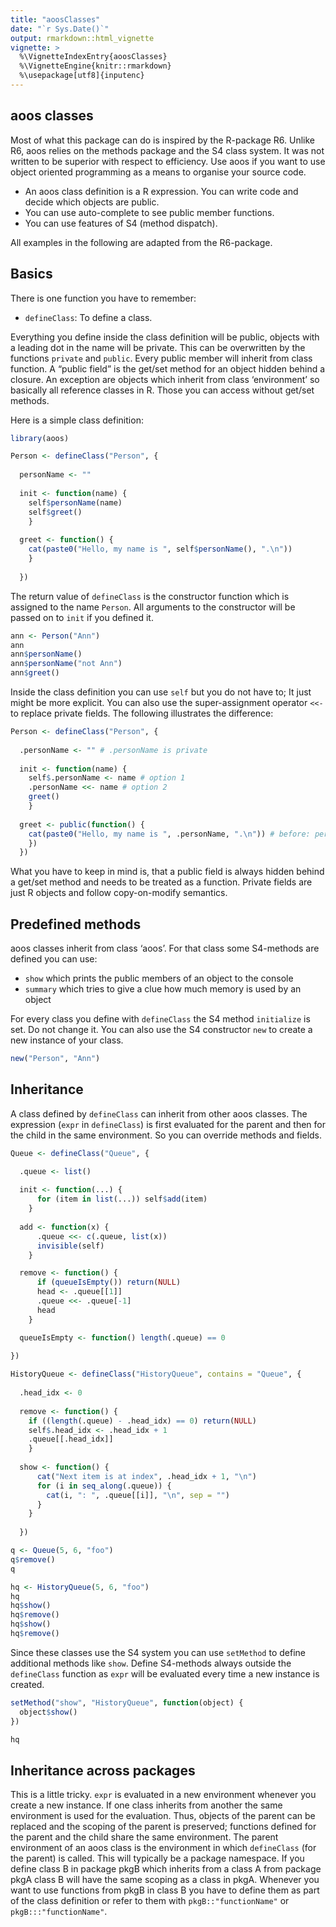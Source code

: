 ```yaml
---
title: "aoosClasses"
date: "`r Sys.Date()`"
output: rmarkdown::html_vignette
vignette: >
  %\VignetteIndexEntry{aoosClasses}
  %\VignetteEngine{knitr::rmarkdown}
  %\usepackage[utf8]{inputenc}
---
```


## aoos classes

Most of what this package can do is inspired by the R-package R6. Unlike R6, aoos relies on the methods package and the S4 class system. It was not written to be superior with respect to efficiency. Use aoos if you want to use object oriented programming as a means to organise your source code.

- An aoos class definition is a R expression. You can write code and decide which objects are public. 
- You can use auto-complete to see public member functions.
- You can use features of S4 (method dispatch).

All examples in the following are adapted from the R6-package.

## Basics

There is one function you have to remember:

- `defineClass`: To define a class.

Everything you define inside the class definition will be public, objects with a leading dot in the name will be private. This can be overwritten by the functions `private` and `public`. Every public member will inherit from class function. A "public field" is the get/set method for an object hidden behind a closure. An exception are objects which inherit from class 'environment' so basically all reference classes in R. Those you can access without get/set methods.

Here is a simple class definition: 

```r
library(aoos)

Person <- defineClass("Person", {
  
  personName <- ""
  
  init <- function(name) {
    self$personName(name)
    self$greet()
    }
  
  greet <- function() {
    cat(paste0("Hello, my name is ", self$personName(), ".\n"))
    }
  
  })
```

The return value of `defineClass` is the constructor function which is assigned to the name `Person`. All arguments to the constructor will be passed on to `init` if you defined it.

```r
ann <- Person("Ann")
ann
ann$personName()
ann$personName("not Ann")
ann$greet()
```

Inside the class definition you can use `self` but you do not have to; It just might be more explicit. You can also use the super-assignment operator `<<-` to replace private fields. The following illustrates the difference:

```r
Person <- defineClass("Person", {
  
  .personName <- "" # .personName is private
  
  init <- function(name) {
    self$.personName <- name # option 1
    .personName <<- name # option 2
    greet()
    }
  
  greet <- public(function() {
    cat(paste0("Hello, my name is ", .personName, ".\n")) # before: personName()
    })
  })
```

What you have to keep in mind is, that a public field is always hidden behind a get/set method and needs to be treated as a function. Private fields are just R objects and follow copy-on-modify semantics.

## Predefined methods

aoos classes inherit from class 'aoos'. For that class some S4-methods are defined you can use:

- `show` which prints the public members of an object to the console
- `summary` which tries to give a clue how much memory is used by an object

For every class you define with `defineClass` the S4 method `initialize` is set. Do not change it. You can also use the S4 constructor `new` to create a new instance of your class.

```r
new("Person", "Ann")
```


## Inheritance

A class defined by `defineClass` can inherit from other aoos classes. The expression (`expr` in `defineClass`) is first evaluated for the parent and then for the child in the same environment. So you can override methods and fields.

```r
Queue <- defineClass("Queue", {

  .queue <- list()
  
  init <- function(...) {
      for (item in list(...)) self$add(item)
    }
  
  add <- function(x) {
      .queue <<- c(.queue, list(x))
      invisible(self)
    }

  remove <- function() {
      if (queueIsEmpty()) return(NULL)
      head <- .queue[[1]]
      .queue <<- .queue[-1]
      head
    }

  queueIsEmpty <- function() length(.queue) == 0
  
})

HistoryQueue <- defineClass("HistoryQueue", contains = "Queue", {
  
  .head_idx <- 0
  
  remove <- function() {
    if ((length(.queue) - .head_idx) == 0) return(NULL)
    self$.head_idx <- .head_idx + 1
    .queue[[.head_idx]]
    }
  
  show <- function() {
      cat("Next item is at index", .head_idx + 1, "\n")
      for (i in seq_along(.queue)) {
        cat(i, ": ", .queue[[i]], "\n", sep = "")
      }
    }
  
  })

q <- Queue(5, 6, "foo")
q$remove()
q

hq <- HistoryQueue(5, 6, "foo")
hq
hq$show()
hq$remove()
hq$show()
hq$remove()
```

Since these classes use the S4 system you can use `setMethod` to define additional methods like `show`. Define S4-methods always outside the `defineClass` function as `expr` will be evaluated every time a new instance is created.

```r
setMethod("show", "HistoryQueue", function(object) {
  object$show()
})

hq
```

## Inheritance across packages

This is a little tricky. `expr` is evaluated in a new environment whenever you create a new instance. If one class inherits from another the same environment is used for the evaluation. Thus, objects of the parent can be replaced and the scoping of the parent is preserved; functions defined for the parent and the child share the same environment. The parent environment of an aoos class is the environment in which `defineClass` (for the parent) is called. This will typically be a package namespace. If you define class B in package pkgB which inherits from a class A from package pkgA class B will have the same scoping as a class in pkgA. Whenever you want to use functions from pkgB in class B you have to define them as part of the class definition or refer to them with `pkgB::"functionName"` or `pkgB:::"functionName"`.

